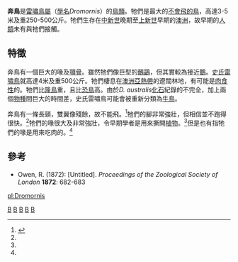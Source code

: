 {{Automatic Taxobox
| taxon = Dromornis
| authority = [[理查·歐文|Owen]], 1872
| fossil_range = 晚[[中新世|中新世]]至早[[上新世|上新世]]
| image = Dromornis_BW.jpg
| image_caption = [[史氏雷嘯鳥|史氏雷嘯鳥]]
| subdivision_ranks = [[種|種]]
| subdivision =
* †''D. australis''
* †[[史氏雷嘯鳥|史氏雷嘯鳥]] ''D. stirtoni''
}}

'''奔鳥'''是[[雷嘯鳥屬|雷嘯鳥屬]]（[[學名|學名]]''Dromornis''）的[[鳥類|鳥類]]。牠們是最大的[[不會飛的鳥|不會飛的鳥]]，高達3-5米及重250-500公斤。牠們生存在[[中新世|中新世]]晚期至[[上新世|上新世]]早期的[[澳洲|澳洲]]，故早期的[[人類|人類]]未有與牠們接觸。

==特徵==
奔鳥有一個巨大的喙及[[顎骨|顎骨]]。雖然牠們像巨型的[[鴯鶓|鴯鶓]]，但其實較為接近[[鵝|鵝]]。[[史氏雷嘯鳥|史氏雷嘯鳥]]就高達4米及重500公斤。牠們棲息在[[澳洲|澳洲]][[亞熱帶|亞熱帶]]的遼闊林地，有可能是[[肉食性|肉食性]]的。牠們比[[隆鳥|隆鳥]]重，且比[[恐鳥|恐鳥]]高。由於''D. australis''[[化石|化石]]紀錄的不完全，加上兩個[[物種|物種]]間巨大的時間差，史氏雷嘯鳥可能會被重新分類為[[牛鳥|牛鳥]]。

奔鳥有一條長頸，雙翼像殘餘，故不能飛。<ref name="EllisNTB">{{cite book en|last=Ellis|first=Richard|title=No Turning Back: The Life and Death of Animal Species|url=https://archive.org/details/noturningbacklif00elli|publisher=Harper Perennial|date=2004|location=New York|id=ISBN 0-06-055804-0|page=[https://archive.org/details/noturningbacklif00elli/page/102 102]}}</ref>牠們的腳非常強壯，但相信並不跑得很快。<ref name="EllisNTB"/>牠們的喙很大及非常強壯，令早期學者是用來撕開[[植物|植物]]。<ref name="EllisNTB"/>但是也有指牠們的喙是用來吃肉的。<ref name="EllisNTB"/>

==參考==
{{Reflist}}
* Owen, R. (1872): [Untitled]. ''Proceedings of the Zoological Society of London'' '''1872''': 682-683
{{泛雞雁類}}
{{Taxonbar|from=Q2048635}}
[[Category:馳鳥科|B]]
[[Category:澳大利亞鳥類|B]]
[[Category:中新世鸟类|B]]
[[Category:上新世鸟类|B]]
[[Category:_1872年描述的分类群|B]]
[[pl:Dromornis|pl:Dromornis]]